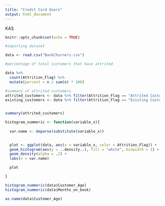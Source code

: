 ```yaml
---
title: "Credit Card Users"
output: html_document
---
```

KAS

```r
knitr::opts_chunk$set(echo = TRUE)
```

```r
#importing dataset

data <- read.csv("BankChurners.csv")

```

```r
#percentage of total customers that have attrited

data %>%
  count(Attrition_Flag) %>%
  mutate(percent = n / sum(n) * 100)

```

```r
#summary of attrited customers
attrited_customers <- data %>% filter(Attrition_Flag == "Attrited Customer")
existing_customers <- data %>% filter(Attrition_Flag == "Existing Customer")


summary(attrited_customers)

histogram_nummeric <- function(variable_x){
  
  var.name <- deparse(substitute(variable_x))

  
  plot <- ggplot(data, aes(x = variable_x, color = Attrition_Flag)) +
  geom_histogram(aes(y = ..density..), fill = "white", binwidth = 1) +
  geom_density(alpha = .2) +
  labs(x = var.name)

  plot

}

histogram_nummeric(data$Customer_Age)
histogram_nummeric(data$Months_on_book)

as.name(data$Customer_Age)





```

